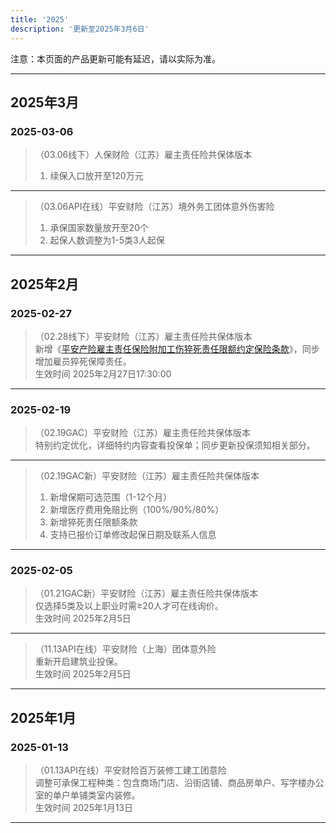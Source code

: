 ```yaml
---
title: '2025'
description: '更新至2025年3月6日'
---
```


<Note>
  注意：本页面的产品更新可能有延迟，请以实际为准。
</Note>

---

## 2025年3月
### 2025-03-06
> （03.06线下）人保财险（江苏）雇主责任险共保体版本  
> 1. 续保入口放开至120万元  

---

> （03.06API在线）平安财险（江苏）境外务工团体意外伤害险  
> 1. 承保国家数量放开至20个  
> 2. 起保人数调整为1-5类3人起保  

---

## 2025年2月
### 2025-02-27
> （02.28线下）平安财险（江苏）雇主责任险共保体版本  
> 新增《[平安产险雇主责任保险附加工伤猝死责任限额约定保险条款](/Terms/Insurance/PA/GZ/平安产险雇主责任保险附加工伤猝死责任限额约定保险条款)》，同步增加雇员猝死保障责任。  
> 生效时间
> 2025年2月27日17:30:00  

---

### 2025-02-19
> （02.19GAC）平安财险（江苏）雇主责任险共保体版本  
> 特别约定优化，详细特约内容查看投保单；同步更新投保须知相关部分。  

---

> （02.19GAC新）平安财险（江苏）雇主责任险共保体版本  
> 1. 新增保期可选范围（1-12个月）  
> 2. 新增医疗费用免赔比例（100%/90%/80%）  
> 3. 新增猝死责任限额条款  
> 4. 支持已报价订单修改起保日期及联系人信息  

---

### 2025-02-05
> （01.21GAC新）平安财险（江苏）雇主责任险共保体版本  
> 仅选择5类及以上职业时需≥20人才可在线询价。  
> 生效时间
> 2025年2月5日  

---

> （11.13API在线）平安财险（上海）团体意外险  
> 重新开启建筑业投保。  
> 生效时间
> 2025年2月5日  

---

## 2025年1月
### 2025-01-13
> （01.13API在线）平安财险百万装修工建工团意险  
> 调整可承保工程种类：包含商场门店、沿街店铺、商品房单户、写字楼办公室的单户单铺类室内装修。  
> 生效时间
> 2025年1月13日  

---